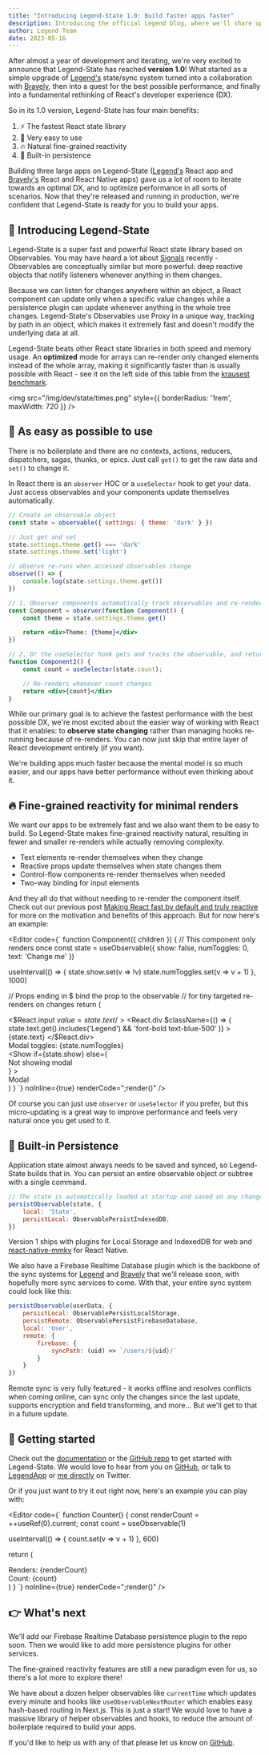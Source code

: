```yaml
---
title: "Introducing Legend-State 1.0: Build faster apps faster"
description: Introducing the official Legend blog, where we'll share updates, tutorials, and insights about Legend-State, Legend-Motion, and Legend-List.
author: Legend Team
date: 2023-05-16
---
```


After almost a year of development and iterating, we're very excited to announce that Legend-State has reached **version 1.0**! What started as a simple upgrade of [Legend's](https://legendapp.com) state/sync system turned into a collaboration with [Bravely](https://bravely.io), then into a quest for the best possible performance, and finally into a fundamental rethinking of React's developer experience (DX).

So in its 1.0 version, Legend-State has four main benefits:
1. <span className="text-lg mr-2">⚡️</span> The fastest React state library
2. <span className="text-lg mr-2">🦄</span> Very easy to use
3. <span className="text-lg mr-2">🔥</span> Natural fine-grained reactivity
3. <span className="text-lg mr-2">💾</span> Built-in persistence

Building three large apps on Legend-State ([Legend's](https://legendapp.com) React app and [Bravely's](https://bravely.io) React and React Native apps) gave us a lot of room to iterate towards an optimal DX, and to optimize performance in all sorts of scenarios. Now that they're released and running in production, we're confident that Legend-State is ready for you to build your apps.

## 👋 Introducing Legend-State

Legend-State is a super fast and powerful React state library based on Observables. You may have heard a lot about [Signals](https://preactjs.com/blog/introducing-signals/) recently - Observables are conceptually similar but more powerful: deep reactive objects that notify listeners whenever anything in them changes.

Because we can listen for changes anywhere within an object, a React component can update only when a specific value changes while a persistence plugin can update whenever anything in the whole tree changes. Legend-State's Observables use Proxy in a unique way, tracking by path in an object, which makes it extremely fast and doesn't modify the underlying data at all.

Legend-State beats other React state libraries in both speed and memory usage. An **optimized** mode for arrays can re-render only changed elements instead of the whole array, making it significantly faster than is usually possible with React - see it on the left side of this table from the [krausest benchmark](https://github.com/krausest/js-framework-benchmark).

<img src="/img/dev/state/times.png" style={{ borderRadius: '1rem', maxWidth: 720 }} />


## 🦄 As easy as possible to use

There is no boilerplate and there are no contexts, actions, reducers, dispatchers, sagas, thunks, or epics. Just call `get()` to get the raw data and `set()` to change it.

In React there is an `observer` HOC or a `useSelector` hook to get your data. Just access observables and your components update themselves automatically.

```jsx
// Create an observable object
const state = observable({ settings: { theme: 'dark' } })

// Just get and set
state.settings.theme.get() === 'dark'
state.settings.theme.set('light')

// observe re-runs when accessed observables change
observe(() => {
    console.log(state.settings.theme.get())
})

// 1. Observer components automatically track observables and re-render when they change
const Component = observer(function Component() {
    const theme = state.settings.theme.get()

    return <div>Theme: {theme}</div>
})

// 2. Or the useSelector hook gets and tracks the observable, and returns the raw value
function Component2() {
    const count = useSelector(state.count);

    // Re-renders whenever count changes
    return <div>{count}</div>
}
```

While our primary goal is to achieve the fastest performance with the best possible DX, we're most excited about the easier way of working with React that it enables: to **observe state changing** rather than managing hooks re-running because of re-renders. You can now just skip that entire layer of React development entirely (if you want).

We're building apps much faster because the mental model is so much easier, and our apps have better performance without even thinking about it.

## 🔥 Fine-grained reactivity for minimal renders

We want our apps to be extremely fast and we also want them to be easy to build. So Legend-State makes fine-grained reactivity natural, resulting in fewer and smaller re-renders while actually removing complexity.

- Text elements re-render themselves when they change
- Reactive props update themselves when state changes them
- Control-flow components re-render themselves when needed
- Two-way binding for input elements

And they all do that without needing to re-render the component itself. Check out our previous post [Making React fast by default and truly reactive](../legend-state) for more on the motivation and benefits of this approach. But for now here's an example:

<Editor
  code={`
function Component({ children }) {
  // This component only renders once
  const state = useObservable({ show: false, numToggles: 0, text: 'Change me' })

  useInterval(() => {
    state.show.set(v => !v)
    state.numToggles.set(v => v + 1)
  }, 1000)

  // Props ending in $ bind the prop to the observable
  // for tiny targeted re-renders on changes
  return (
    <div>
      <$React.input $value={state.text} />
      <$React.div
        $className={() => (
          state.text.get().includes('Legend') && 'font-bold text-blue-500'
        )}
      >
        {state.text}
      </$React.div>
      <div>
        Modal toggles: <Memo>{state.numToggles}</Memo>
      </div>
      <Show
        if={state.show}
        else={<div>Not showing modal</div>}
      >
        <div>Modal</div>
      </Show>
    </div>
  )
}
`}
  noInline={true}
  renderCode=";render(<Component />)"
/>

Of course you can just use `observer` or `useSelector` if you prefer, but this micro-updating is a great way to improve performance and feels very natural once you get used to it.

## 💾 Built-in Persistence

Application state almost always needs to be saved and synced, so Legend-State builds that in. You can persist an entire observable object or subtree with a single command.

```js
// The state is automatically loaded at startup and saved on any change. Easy 😌.
persistObservable(state, {
    local: 'State',
    persistLocal: ObservablePersistIndexedDB,
})
```

Version 1 ships with plugins for Local Storage and IndexedDB for web and [react-native-mmkv](https://github.com/mrousavy/react-native-mmkv) for React Native.

We also have a Firebase Realtime Database plugin which is the backbone of the sync systems for [Legend](https://legendapp.com) and [Bravely](https://bravely.io) that we'll release soon, with hopefully more sync services to come. With that, your entire sync system could look like this:

```js
persistObservable(userData, {
    persistLocal: ObservablePersistLocalStorage,
    persistRemote: ObservablePersistFirebaseDatabase,
    local: 'User',
    remote: {
        firebase: {
            syncPath: (uid) => `/users/${uid}/`
        }
    }
})
```

Remote sync is very fully featured - it works offline and resolves conflicts when coming online, can sync only the changes since the last update, supports encryption and field transforming, and more... But we'll get to that in a future update.

## 🤟 Getting started

Check out the [documentation](https://www.legendapp.com/dev/state) or the [GitHub repo](https://github.com/LegendApp/legend-state) to get started with Legend-State. We would love to hear from you on [GitHub](https://github.com/LegendApp/legend-state), or talk to [LegendApp](https://twitter.com/LegendAppHQ) or [me directly](https://twitter.com/jmeistrich) on Twitter.

Or if you just want to try it out right now, here's an example you can play with:

<Editor
  code={`
function Counter() {
  const renderCount = ++useRef(0).current;
  const count = useObservable(1)

  useInterval(() => {
    count.set(v => v + 1)
  }, 600)

  return (
    <div>
        <div>Renders: {renderCount}</div>
        <div>Count: <Memo>{count}</Memo></div>
    </div>
  )
}
`}
  noInline={true}
  renderCode=";render(<Counter />)"
/>

## 👉 What's next

We'll add our Firebase Realtime Database persistence plugin to the repo soon. Then we would like to add more persistence plugins for other services.

The fine-grained reactivity features are still a new paradigm even for us, so there's a lot more to explore there!

We have about a dozen helper observables like `currentTime` which updates every minute and hooks like `useObservableNextRouter` which enables easy hash-based routing in Next.js. This is just a start! We would love to have a massive library of helper observables and hooks, to reduce the amount of boilerplate required to build your apps.

If you'd like to help us with any of that please let us know on [GitHub](https://github.com/LegendApp/legend-state).